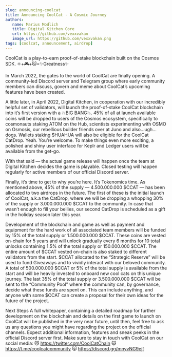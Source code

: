 ```yaml
---
slug: announcing-coolcat
title: Announcing CoolCat - A Cosmic Journey
authors:
   name: Marius Modlich
   title: Digital Kitchen Core
   url: https://github.com/vexxvakan
   image_url: https://github.com/vexxvakan.png
tags: [coolcat, announcement, airdrop]
---
```


CoolCat is a play-to-earn proof-of-stake blockchain built on the Cosmos SDK. ⚛️+🎮+🐱=✨Greatness✨

In March 2022, the gates to the world of CoolCat are finally opening. A community-led Discord server and Telegram group where early community members can discuss, govern and meme about CoolCat’s upcoming features have been created.

<!--truncate-->

A little later, in April 2022, Digital Kitchen, in cooperation with our incredibly helpful set of validators, will launch the proof-of-stake CoolCat blockchain into it’s first version with a 💥BIG BANG💥. 45% of all at launch available coins will be dropped to users of the Cosmos ecosystem, specifically to cosmonauts staking ATOM on the Hub, scientists experimenting with OSMO on Osmosis, our rebellious builder friends over at Juno and also…ugh… dogs. Wallets staking $HUAHUA will also be eligible for the CoolCat CatDrop. Yeah. You’re welcome. To make things even more exciting, a polished and shiny user interface for Keplr and Ledger users will be available from the get-go.

With that said — the actual game release will happen once the team at Digital Kitchen decides the game is playable. Closed testing will happen regularly for active members of our official Discord server.

Finally, it’s time to get to why you’re here. It’s Tokenomics time. As mentioned above, 45% of the supply — 4.500.000.000 $CCAT — has been allocated to two airdrops in the future. The first of these is the initial launch of CoolCat, a.k.a the CatDrop, where we will be dropping a whopping 30% of the supply or 3.000.000.000 $CCAT to the community. In case that wasn’t enough to fill your bellies, our second CatDrop is scheduled as a gift in the holiday season later this year.

Development of the blockchain and game as well as payment and equipment for the hard work of all associated team members will be funded by 15% of the total supply or 1.500.000.000 $CCAT. These coins are vested on-chain for 5 years and will unlock gradually every 6 months for 10 total unlocks containing 1.5% of the total supply or 150.000.000 $CCAT. The entire amount of $CCAT vested on-chain is also staked to different validators from the start.
$CCAT allocated to the “Strategic Reserve” will be used to fund Giveaways and to vividly interact with our beloved community. A total of 500.000.000 $CCAT or 5% of the total supply is available from the start and will be heavily invested to onboard new cool cats on this unique journey.
The last 35% of the total supply or 3.500.000.000 $CCAT will be sent to the “Community Pool” where the community can, by governance, decide what these funds are spent on. This can include anything, and anyone with some $CCAT can create a proposal for their own ideas for the future of the project.

Next Steps
A full whitepaper, containing a detailed roadmap for further development on the blockchain and details on the first game to launch on CoolCat will be published in the very near future, until then, feel free to ask us any questions you might have regarding the project on the official channels.
Expect additional information, features and sneak peeks in the official Discord server first. Make sure to stay in touch with CoolCat on our social media:
😼 https://twitter.com/CoolCatChain
😺 https://t.me/coolcatcommunity
😻 https://discord.gg/mnyvNG9ejf
